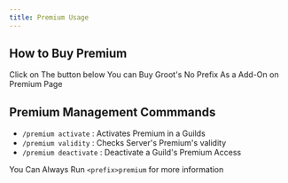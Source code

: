 ```yaml
---
title: Premium Usage
---
```


## How to Buy Premium

Click on The button below
<Note>You can Buy Groot's No Prefix As a Add-On on Premium Page</Note>
<Card title="Buy Premium" icon="link" href="https://grootbot.pro/premium">
</Card>

## Premium Management Commmands

- `/premium activate` : Activates Premium in a Guilds
- `/premium validity` : Checks Server's Premium's validity
- `/premium deactivate` : Deactivate a Guild's Premium Access

<Note>You Can Always Run `<prefix>premium` for more information</Note>